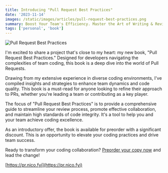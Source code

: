 ```yaml
---
title: Introducing "Pull Request Best Practices"
date: '2023-11-14'
images: /static/images/articles/pull-request-best-practices.png
summary: Boost Your Team's Efficiency. Master the Art of Writing & Reviewing Pull Requests!
tags: ['personal', 'book']
---
```


![Pull Request Best Practices](/static/images/articles/pull-request-best-practices.png)

I'm excited to share a project that's close to my heart: my new book, "Pull Request Best Practices." Designed for developers navigating the complexities of team coding, this book is a deep dive into the world of Pull Requests.

Drawing from my extensive experience in diverse coding environments, I've compiled insights and strategies to enhance team dynamics and code quality. This book is a must-read for anyone looking to refine their approach to PRs, whether you're leading a team or contributing as a key player.

The focus of "Pull Request Best Practices" is to provide a comprehensive guide to streamline your review process, promote effective collaboration, and maintain high standards of code integrity. It's a tool to help you and your team achieve coding excellence.

As an introductory offer, the book is available for preorder with a significant discount. This is an opportunity to elevate your coding practices and drive team success.

Ready to transform your coding collaboration? [Preorder your copy now](https://nicopr.gumroad.com/l/pr-best-practices/early-bird) and lead the change!

[https://pr.nico.fyi](https://pr.nico.fyi)
